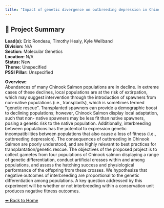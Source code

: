 ```yaml
---
title: "Impact of genetic divergence on outbreeding depression in Chinook Salmon"
---
```


## 🧬 Project Summary

**Lead(s):** Eric Rondeau, Timothy Healy, Kyle Wellband  
**Division:** N/A  
**Section:** Molecular Genetics  
**Location:** N/A  
**Status:** New  
**Theme:** Unspecified  
**PSSI Pillar:** Unspecified  

**Overview:**  
Abundances of many Chinook Salmon populations are in decline. In extreme cases
of these declines, local populations are at the risk of extirpation, which may
suggest intervention through the introduction of spawners from non-native
populations (i.e., transplants), which is sometimes termed &quot;genetic rescue&quot;.
Transplanted spawners can provide a demographic boost to declining
populations; however, Chinook Salmon display local adaptation, such that non-
native spawners may be less fit than native spawners, posing a genetic risk to
the native population. Additionally, interbreeding between populations has the
potential to expression genetic incompatibilities between populations that
also cause a loss of fitness (i.e., outbreeding depression). The consequences
of outbreeding in Chinook Salmon are poorly understood, and are highly
relevant to best practices for transplantation/genetic rescue. The objectives
of the proposed project is to collect gametes from four populations of Chinook
salmon displaying a range of genetic differentiation, conduct artificial
crosses within and among populations, and assess the hatching success and
physiological performance of the offspring from these crosses. We hypothesize
that negative outcomes of interbreeding are proportional to the genetic
differentiation among populations. A key question addressed by this experiment
will be whether or not interbreeding within a conservation unit produces
negative fitness outcomes.



[⬅ Back to Home](../index.qmd)
